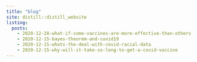 ```yaml
---
title: "blog"
site: distill::distill_website
listing: 
  posts:
    - 2020-12-28-what-if-some-vaccines-are-more-effective-than-others
    - 2020-12-15-bayes-theorem-and-covid19
    - 2020-12-15-whats-the-deal-with-covid-racial-data
    - 2020-12-15-why-will-it-take-so-long-to-get-a-covid-vaccine
---
```

